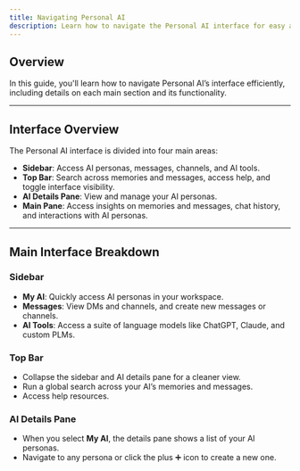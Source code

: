 ```yaml
---
title: Navigating Personal AI
description: Learn how to navigate the Personal AI interface for easy access to AI personas, messages, channels, and tools.
---
```


## Overview

In this guide, you'll learn how to navigate Personal AI’s interface efficiently, including details on each main section and its functionality.

---
## **Interface Overview**

The Personal AI interface is divided into four main areas:

- **Sidebar**: Access AI personas, messages, channels, and AI tools.
- **Top Bar**: Search across memories and messages, access help, and toggle interface visibility.
- **AI Details Pane**: View and manage your AI personas.
- **Main Pane**: Access insights on memories and messages, chat history, and interactions with AI personas.

---
## **Main Interface Breakdown**

### **Sidebar**
- **My AI**: Quickly access AI personas in your workspace.
- **Messages**: View DMs and channels, and create new messages or channels.
- **AI Tools**: Access a suite of language models like ChatGPT, Claude, and custom PLMs.

### **Top Bar**
- Collapse the sidebar and AI details pane for a cleaner view.
- Run a global search across your AI’s memories and messages.
- Access help resources.

### **AI Details Pane**
- When you select **My AI**, the details pane shows a list of your AI personas.
- Navigate to any persona or click the plus ➕ icon to create a new one.

